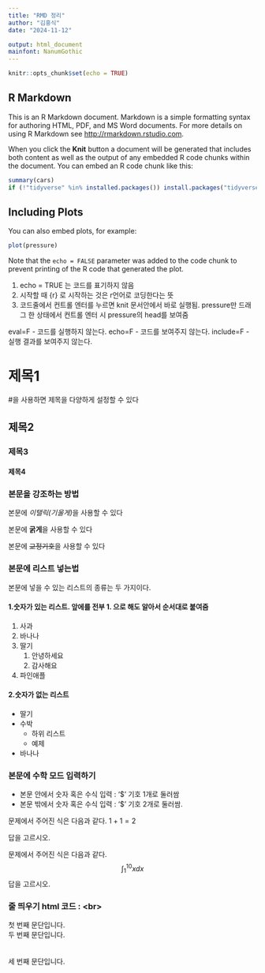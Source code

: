 ```yaml
---
title: "RMD 정리"
author: "김홍식"
date: "2024-11-12"

output: html_document
mainfont: NanumGothic
---
```


```r
knitr::opts_chunk$set(echo = TRUE)
```

## R Markdown

This is an R Markdown document. Markdown is a simple formatting syntax for authoring HTML, PDF, and MS Word documents. For more details on using R Markdown see <http://rmarkdown.rstudio.com>.

When you click the **Knit** button a document will be generated that includes both content as well as the output of any embedded R code chunks within the document. You can embed an R code chunk like this:

```r
summary(cars)
if (!"tidyverse" %in% installed.packages()) install.packages("tidyverse")
```

## Including Plots

You can also embed plots, for example:

```r
plot(pressure)
```

Note that the `echo = FALSE` parameter was added to the code chunk to prevent printing of the R code that generated the plot.

1. echo = TRUE 는 코드를 표기하지 않음
1. 시작할 때 {r} 로 시작하는 것은 r언어로 코딩한다는 뜻
1. 코드줄에서 컨트롤 엔터를 누르면 knit 문서안에서 바로 실행됨. pressure만 드래그 한 상태에서 컨트롤 엔터 시 pressure의 head를 보여줌

eval=F - 코드를 실행하지 않는다.
echo=F - 코드를 보여주지 않는다.
include=F - 실행 결과를 보여주지 않는다.


# 제목1
#을 사용하면 제목을 다양하게 설정할 수 있다

## 제목2 
### 제목3
#### 제목4


### 본문을 강조하는 방법
본문에 *이탤릭(기울게)*을 사용할 수 있다

본문에 **굵게**을 사용할 수 있다

본문에 ~~교정기호~~을 사용할 수 있다


### 본문에 리스트 넣는법
본문에 넣을 수 있는 리스트의 종류는 두 가지이다.

#### 1.**숫자가 있는 리스트**. 앞에를 전부 1. 으로 해도 알아서 순서대로 붙여줌

1. 사과
1. 바나나
1. 딸기
   1. 안녕하세요
   1. 감사해요
1. 파인애플

#### 2.**숫자가 없는 리스트**
* 딸기
* 수박
   - 하위 리스트
   - 예제
* 바나나

### 본문에 수학 모드 입력하기
* 본문 안에서 숫자 혹은 수식 입력 : '$' 기호 $1$개로 둘러쌈
* 본문 밖에서 숫자 혹은 수식 입력 : '$' 기호 $2$개로 둘러쌈.

문제에서 주어진 식은 다음과 같다. $1+1 = 2$

답을 고르시오.

문제에서 주어진 식은 다음과 같다.
$$\int_{1}^{10}x dx$$
답을 고르시오.

### 줄 띄우기 html 코드 : &lt;br&gt;
첫 번째 문단입니다.<br>두 번째 문단입니다.
<br><br><br>
세 번째 문단입니다.

